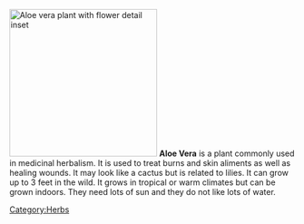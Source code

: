 [[File:260px-Aloe_vera_flower_inset.png|thumb|260px|Aloe vera plant with flower detail inset]] 
'''Aloe Vera''' is a plant commonly used in medicinal herbalism. It is used to treat burns and skin aliments as well as healing wounds. It may look like a cactus but is related to lilies. It can grow up to 3 feet in the wild. It grows in tropical or warm climates but can be grown indoors. They need lots of sun and they do not like lots of water.

[[Category:Herbs]]

{{attrib permawiki|Aloe_vera}}